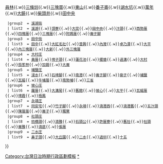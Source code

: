 <noinclude>{{NoteTA
|1=zh-hans:庄; zh-hant:庄;
}}</noinclude>
{{Navbox
  |name    = 員林郡
  |title   = 昔日[[員林郡]]（1920年-1945年）
  |style   = width: 100%
  |group1  = [[員林街]]
  | list1  = [[南平 (臺灣)|南平]]{{.w}}[[員林 (大字)|員林]]{{.w}}[[三條圳 (員林市)|三條圳]]{{.w}}[[三塊厝 (彰化縣員林市)|三塊厝]]{{.w}}[[東山 (彰化縣)|東山]]{{.w}}[[番子崙_(彰化縣)|番子崙]]{{.w}}[[湖水坑]]{{.w}}[[萬年 (大字)|萬年]]{{.w}}[[大饒]]{{.w}}[[柴頭井]]{{.w}}[[田中央 (彰化縣員林市)|田中央]]
  |group2  = [[溪湖街]]
  | list2  = [[溪湖 (大字)|溪湖]]{{.w}}[[頂寮 (彰化縣)|頂寮]]{{.w}}[[大突]]{{.w}}[[田中央 (彰化縣溪湖鎮)|田中央]]{{.w}}[[汴頭]]{{.w}}[[西勢厝]]{{.w}}[[四塊厝 (彰化縣)|四塊厝]]{{.w}}[[三塊厝 (彰化縣溪湖鎮)|三塊厝]]{{.w}}[[阿媽厝]]{{.w}}[[崙子腳 (溪湖鎮)|崙子腳]]
  |group3  = [[田中街]]
  | list3  = [[田中 (大字)|田中]]{{.w}}[[大紅毛社]]{{.w}}[[普興 (臺灣)|普興]]{{.w}}[[內灣 (彰化縣)|內灣]]{{.w}}[[卓乃潭]]{{.w}}[[大平 (彰化縣)|大平]]{{.w}}[[內三塊厝]]{{.w}}[[大新 (臺灣)|大新]]{{.w}}[[外三塊厝]]
  |group4  = [[大村庄]]
  | list4  = [[黃厝]]{{.w}}[[埤子頭 (彰化縣)|埤子頭]]{{.w}}[[蓮花池 (臺灣地名)|蓮花池]]{{.w}}[[擺塘]]{{.w}}[[過溝 (彰化縣)|過溝]]{{.w}}[[大村 (大字)|大村]]{{.w}}[[茄苳林]]{{.w}}[[加錫]]{{.w}}[[大崙 (彰化縣大村鄉)|大崙]]
  |group5  = [[埔鹽庄]]
  | list5  = [[浸水 (彰化縣)|浸水]]{{.w}}[[石埤腳]]{{.w}}[[南港 (彰化縣)|南港]]{{.w}}[[崙子腳 (埔鹽鄉)|崙子腳]]{{.w}}[[廍子 (彰化縣)|廍子]]{{.w}}[[埔鹽 (大字)|埔鹽]]{{.w}}[[瓦磘 (彰化縣)|瓦磘]]{{.w}}[[牛埔厝]]{{.w}}[[南勢埔 (彰化縣)|南勢埔]]{{.w}}[[三省 (臺灣)|三省]]
  |group6  = [[坡心庄]] 
  | list6  = [[羅厝 (彰化縣)|羅厝]]{{.w}}[[大溝尾]]{{.w}}[[舊館 (臺灣)|舊館]]{{.w}}[[坡心]]{{.w}}[[太平 (彰化縣)|太平]]{{.w}}[[瓦磘厝]]{{.w}}[[埤霞]]{{.w}}[[梧鳳]]
  |group7  = [[永靖庄]] 
  | list7  = [[同安宅]]{{.w}}[[竹子腳 (彰化縣)|竹子腳]]{{.w}}[[永靖 (大字)|永靖]]{{.w}}[[湳港西]]{{.w}}[[湳港舊]]{{.w}}[[五汴頭]]{{.w}}[[陳厝厝]]{{.w}}[[崙子 (彰化縣永靖鄉)|崙子]]{{.w}}[[獨鰲]]
  |group8  = [[社頭庄]] 
  | list8  = [[枋橋頭]]{{.w}}[[湳雅 (彰化縣)|湳雅]]{{.w}}[[石頭公 (地名)|石頭公]]{{.w}}[[許厝寮 (彰化縣)|許厝寮]]{{.w}}[[舊社 (彰化縣社頭鄉)|舊社]]{{.w}}[[社頭 (大字)|社頭]]{{.w}}[[崙雅]]{{.w}}[[湳底]]{{.w}}[[張厝]]
  |group9  = [[二水庄]] 
  | list9  = [[鼻子頭 (彰化縣)|鼻子頭]]{{.w}}[[大丘園 (彰化縣)|大丘園]]{{.w}}[[二水 (大字)|二水]]{{.w}}[[過圳]]{{.w}}[[十五 (地名)|十五]]
}}
<noinclude>
[[Category:台灣日治時期行政區劃模板]]
[[Category:員林郡|*]]
</noinclude>